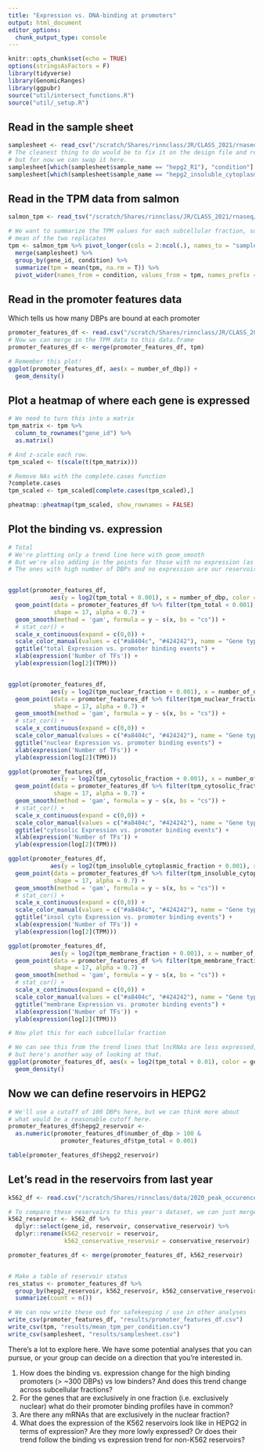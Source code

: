 ```yaml
---
title: "Expression vs. DNA-binding at promoters"
output: html_document
editor_options:
  chunk_output_type: console
---
```


```r
knitr::opts_chunk$set(echo = TRUE)
options(stringsAsFactors = F)
library(tidyverse)
library(GenomicRanges)
library(ggpubr)
source("util/intersect_functions.R")
source("util/_setup.R")
```


## Read in the sample sheet

```r
samplesheet <- read_csv("/scratch/Shares/rinnclass/JR/CLASS_2021/rnaseq/samplesheet.csv")
# The cleanest thing to do would be to fix it on the design file and re-run the nf-core pipeline,
# but for now we can swap it here.
samplesheet[which(samplesheet$sample_name == "hepg2_R1"), "condition"] <- "insoluble_cytoplasmic_fraction"
samplesheet[which(samplesheet$sample_name == "hepg2_insoluble_cytoplasmic_fraction_R2"), "condition"] <- "total"
```

## Read in the TPM data from salmon

```r
salmon_tpm <- read_tsv("/scratch/Shares/rinnclass/JR/CLASS_2021/rnaseq/results/star_salmon/salmon.merged.gene_tpm.tsv")

# We want to summarize the TPM values for each subcellular fraction, so we'll take the 
# mean of the two replicates
tpm <- salmon_tpm %>% pivot_longer(cols = 2:ncol(.), names_to = "sample_name", values_to = "tpm") %>%
  merge(samplesheet) %>%
  group_by(gene_id, condition) %>%
  summarize(tpm = mean(tpm, na.rm = T)) %>%
  pivot_wider(names_from = condition, values_from = tpm, names_prefix = "tpm_")
```

## Read in the promoter features data

Which tells us how many DBPs are bound at each promoter

```r
promoter_features_df <- read.csv("/scratch/Shares/rinnclass/JR/CLASS_2021/analysis/01_global_peak_properties/results/peak_occurence_dataframe.csv")
# Now we can merge in the TPM data to this data.frame
promoter_features_df <- merge(promoter_features_df, tpm)

# Remember this plot!
ggplot(promoter_features_df, aes(x = number_of_dbp)) +
  geom_density()
```

## Plot a heatmap of where each gene is expressed

```r
# We need to turn this into a matrix
tpm_matrix <- tpm %>% 
  column_to_rownames("gene_id") %>%
  as.matrix()

# And z-scale each row.
tpm_scaled <- t(scale(t(tpm_matrix)))

# Remove NAs with the complete.cases function
?complete.cases
tpm_scaled <- tpm_scaled[complete.cases(tpm_scaled),]

pheatmap::pheatmap(tpm_scaled, show_rownames = FALSE)
```

## Plot the binding vs. expression

```r
# Total
# We're plotting only a trend line here with geom_smooth
# But we're also adding in the points for those with no expression (as triangle shapes)
# The ones with high number of DBPs and no expression are our reservoirs


ggplot(promoter_features_df, 
            aes(y = log2(tpm_total + 0.001), x = number_of_dbp, color = gene_type)) + 
  geom_point(data = promoter_features_df %>% filter(tpm_total < 0.001),
             shape = 17, alpha = 0.7) +
  geom_smooth(method = 'gam', formula = y ~ s(x, bs = "cs")) +
  # stat_cor() +
  scale_x_continuous(expand = c(0,0)) +
  scale_color_manual(values = c("#a8404c", "#424242"), name = "Gene type") + 
  ggtitle("total Expression vs. promoter binding events") + 
  xlab(expression('Number of TFs')) +
  ylab(expression(log[2](TPM)))


ggplot(promoter_features_df, 
            aes(y = log2(tpm_nuclear_fraction + 0.001), x = number_of_dbp, color = gene_type)) + 
  geom_point(data = promoter_features_df %>% filter(tpm_nuclear_fraction < 0.001),
             shape = 17, alpha = 0.7) +
  geom_smooth(method = 'gam', formula = y ~ s(x, bs = "cs")) +
  # stat_cor() +
  scale_x_continuous(expand = c(0,0)) +
  scale_color_manual(values = c("#a8404c", "#424242"), name = "Gene type") + 
  ggtitle("nuclear Expression vs. promoter binding events") + 
  xlab(expression('Number of TFs')) +
  ylab(expression(log[2](TPM)))

ggplot(promoter_features_df, 
            aes(y = log2(tpm_cytosolic_fraction + 0.001), x = number_of_dbp, color = gene_type)) + 
  geom_point(data = promoter_features_df %>% filter(tpm_cytosolic_fraction < 0.001),
             shape = 17, alpha = 0.7) +
  geom_smooth(method = 'gam', formula = y ~ s(x, bs = "cs")) +
  # stat_cor() +
  scale_x_continuous(expand = c(0,0)) +
  scale_color_manual(values = c("#a8404c", "#424242"), name = "Gene type") + 
  ggtitle("cytosolic Expression vs. promoter binding events") + 
  xlab(expression('Number of TFs')) +
  ylab(expression(log[2](TPM)))

ggplot(promoter_features_df, 
            aes(y = log2(tpm_insoluble_cytoplasmic_fraction + 0.001), x = number_of_dbp, color = gene_type)) + 
  geom_point(data = promoter_features_df %>% filter(tpm_insoluble_cytoplasmic_fraction < 0.001),
             shape = 17, alpha = 0.7) +
  geom_smooth(method = 'gam', formula = y ~ s(x, bs = "cs")) +
  # stat_cor() +
  scale_x_continuous(expand = c(0,0)) +
  scale_color_manual(values = c("#a8404c", "#424242"), name = "Gene type") + 
  ggtitle("insol cyto Expression vs. promoter binding events") + 
  xlab(expression('Number of TFs')) +
  ylab(expression(log[2](TPM)))

ggplot(promoter_features_df, 
            aes(y = log2(tpm_membrane_fraction + 0.001), x = number_of_dbp, color = gene_type)) + 
  geom_point(data = promoter_features_df %>% filter(tpm_membrane_fraction < 0.001),
             shape = 17, alpha = 0.7) +
  geom_smooth(method = 'gam', formula = y ~ s(x, bs = "cs")) +
  # stat_cor() +
  scale_x_continuous(expand = c(0,0)) +
  scale_color_manual(values = c("#a8404c", "#424242"), name = "Gene type") + 
  ggtitle("membrane Expression vs. promoter binding events") + 
  xlab(expression('Number of TFs')) +
  ylab(expression(log[2](TPM)))


```

```r
# Now plot this for each subcellular fraction
```


```r
# We can see this from the trend lines that lncRNAs are less expressed,
# but here's another way of looking at that.
ggplot(promoter_features_df, aes(x = log2(tpm_total + 0.01), color = gene_type))+
  geom_density()
```

## Now we can define reservoirs in HEPG2

```r
# We'll use a cutoff of 100 DBPs here, but we can think more about 
# what would be a reasonable cutoff here.
promoter_features_df$hepg2_reservoir <- 
  as.numeric(promoter_features_df$number_of_dbp > 100 & 
               promoter_features_df$tpm_total < 0.001)

table(promoter_features_df$hepg2_reservoir)
```

## Let's read in the reservoirs from last year

```r
k562_df <- read.csv("/scratch/Shares/rinnclass/data/2020_peak_occurence_df.csv")

# To compare these reservoirs to this year's dataset, we can just merge in the relevant columns
k562_reservoir <- k562_df %>% 
  dplyr::select(gene_id, reservoir, conservative_reservoir) %>%
  dplyr::rename(k562_reservoir = reservoir, 
                k562_conservative_reservoir = conservative_reservoir)

promoter_features_df <- merge(promoter_features_df, k562_reservoir)


# Make a table of reservoir status
res_status <- promoter_features_df %>% 
  group_by(hepg2_reservoir, k562_reservoir, k562_conservative_reservoir) %>%
  summarize(count = n())
```

```r
# We can now write these out for safekeeping / use in other analyses
write_csv(promoter_features_df, "results/promoter_features_df.csv")
write_csv(tpm, "results/mean_tpm_per_condition.csv")
write_csv(samplesheet, "results/samplesheet.csv")
```

There's a lot to explore here. We have some potential analyses that you can pursue, or your group can decide on a direction that you're interested in.

1. How does the binding vs. expression change for the high binding promoters (> ~300 DBPs) vs low binders? And does this trend change across subcellular fractions?
2. For the genes that are exclusively in one fraction (i.e. exclusively nuclear) what do their promoter binding profiles have in common?
3. Are there any mRNAs that are exclusively in the nuclear fraction?
4. What does the expression of the K562 reservoirs look like in HEPG2 in terms of expression? Are they more lowly expressed? Or does their trend follow the binding vs expression trend for non-K562 reservoirs?

